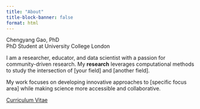```yaml
---
title: "About"
title-block-banner: false
format: html
---
```


```{=html}
<div class="home-container">
  <div class="home-text">
    <div class="home-name">Chengyang Gao, PhD</div>
    <div class="home-subtitle">PhD Student at University College London</div>
    
    <div class="home-bio">
      <p>I am a researcher, educator, and data scientist with a passion for community-driven research. My <strong>research</strong> leverages computational methods to study the intersection of [your field] and [another field].</p>
      
      <p>My work focuses on developing innovative approaches to [specific focus area] while making science more accessible and collaborative.</p>
    </div>
    
    <div class="home-links">
      <a href="cv.pdf" class="cv-link">Curriculum Vitae</a>
    </div>
  </div>
  
  <div class="home-image-container">
    <img src="background2.jpg" class="home-image" alt="">
  </div>
</div>
```
